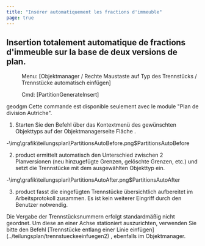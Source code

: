 ```yaml
---
title: "Insérer automatiquement les fractions d'immeuble"
page: true
---
```

## Insertion totalement automatique de fractions d&#39;immeuble sur la base de deux versions de plan.
 <Menu> Menu: [Objektmanager / Rechte Maustaste auf Typ des Trennstücks / Trennstücke automatisch einfügen] </Menu> 
 <Menu> Cmd: [PartitionGenerateInsert] </Menu> 

 <Placeholder>geodgm</Placeholder> 
<Warning>
Cette commande est disponible seulement avec le module &quot;Plan de division Autriche&quot;.
</Warning>



1. Starten Sie den Befehl &#252;ber das Kontextmen&#252; des gew&#252;nschten Objekttyps auf der Objektmanagerseite <Italic> Fl&#228;che </Italic> .

-<Image>\img\grafik\teilungsplan\PartitionsAutoBefore.png$PartitionsAutoBefore</Image>


2. <Placeholder>product</Placeholder> ermittelt automatisch den Unterschied zwischen 2 Planversionen (neu hinzugef&#252;gte Grenzen, gel&#246;schte Grenzen, etc.) und setzt die Trennst&#252;cke mit dem ausgew&#228;hlten Objekttyp ein.

-<Image>\img\grafik\teilungsplan\PartitionsAutoAfter.png$PartitionsAutoAfter</Image>


3. <Placeholder>product</Placeholder> fasst die eingef&#252;gten Trennst&#252;cke &#252;bersichtlich aufbereitet im Arbeitsprotokoll zusammen. Es ist kein weiterer Eingriff durch den Benutzer notwendig.




<Success>
Die Vergabe der Trennst&#252;cksnummern erfolgt standardm&#228;&#223;ig nicht geordnet.
Um diese an einer Achse stationiert auszurichten, verwenden Sie bitte den Befehl [Trennst&#252;cke entlang einer Linie einf&#252;gen](../teilungsplan/trennstueckeeinfuegen2)
, ebenfalls im Objektmanager.
</Success>

